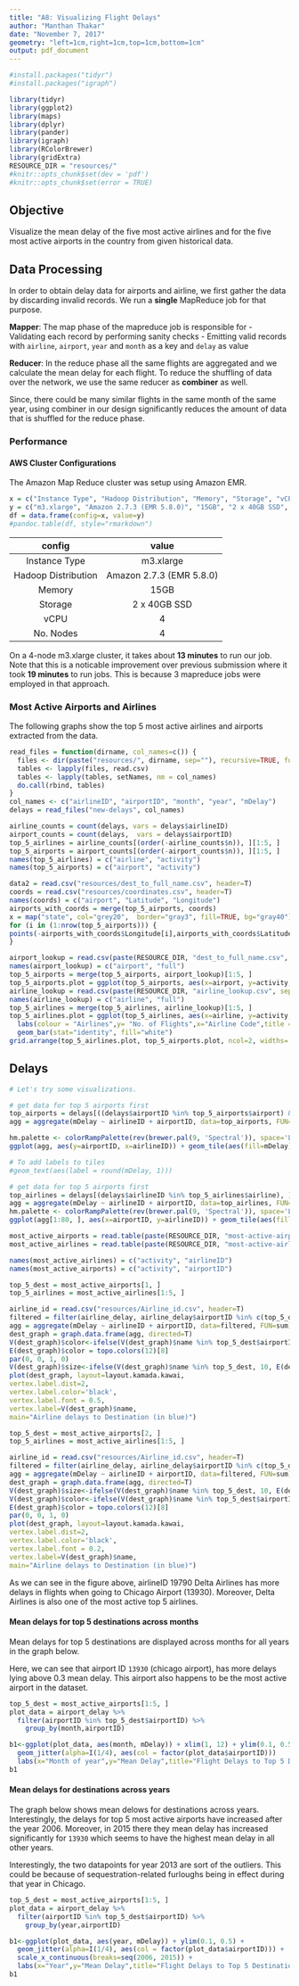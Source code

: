 ```yaml
---
title: "A8: Visualizing Flight Delays"
author: "Manthan Thakar"
date: "November 7, 2017"
geometry: "left=1cm,right=1cm,top=1cm,bottom=1cm"
output: pdf_document
---
```


```r
#install.packages("tidyr")
#install.packages("igraph")
```

```r
library(tidyr)
library(ggplot2)
library(maps)
library(dplyr)
library(pander)
library(igraph)
library(RColorBrewer) 
library(gridExtra)
RESOURCE_DIR = "resources/"
#knitr::opts_chunk$set(dev = 'pdf')
#knitr::opts_chunk$set(error = TRUE)
```

## Objective

Visualize the mean delay of the five most active airlines and for the five most active airports in the country from given historical data.

## Data Processing

In order to obtain delay data for airports and airline, we first gather the data by discarding invalid records. We run a **single** MapReduce job for that purpose.

**Mapper**: The map phase of the mapreduce job is responsible for 
    - Validating each record by performing sanity checks
    - Emitting valid records with `airline`, `airport`, `year` and `month` as a key and `delay` as value

**Reducer**: In the reduce phase all the same flights are aggregated and we calculate the mean delay for each flight. To reduce the shuffling of data over the network, we use the same reducer as **combiner** as well. 

Since, there could be many similar flights in the same month of the same year, using combiner in our design significantly reduces the amount of data that is shuffled for the reduce phase.

### Performance

#### AWS Cluster Configurations

The Amazon Map Reduce cluster was setup using Amazon EMR.

```r
x = c("Instance Type", "Hadoop Distribution", "Memory", "Storage", "vCPU", "No. Nodes")
y = c("m3.xlarge", "Amazon 2.7.3 (EMR 5.8.0)", "15GB", "2 x 40GB SSD", "4", "4")
df = data.frame(config=x, value=y)
#pandoc.table(df, style="rmarkdown")
```

|       config        |          value           |
|:-------------------:|:------------------------:|
|    Instance Type    |        m3.xlarge         |
| Hadoop Distribution | Amazon 2.7.3 (EMR 5.8.0) |
|       Memory        |           15GB           |
|       Storage       |       2 x 40GB SSD       |
|        vCPU         |            4             |
|      No. Nodes      |            4             |


On a 4-node m3.xlarge cluster, it takes about **13 minutes** to run our job. Note that this is a noticable improvement over previous submission where it took **19 minutes** to run jobs. This is because 3 mapreduce jobs were employed in that approach.

### Most Active Airports and Airlines

The following graphs show the top 5 most active airlines and airports extracted from the data.

```r
read_files = function(dirname, col_names=c()) {
  files <- dir(paste("resources/", dirname, sep=""), recursive=TRUE, full.names=TRUE)
  tables <- lapply(files, read.csv)
  tables <- lapply(tables, setNames, nm = col_names)
  do.call(rbind, tables)
}
col_names <- c("airlineID", "airportID", "month", "year", "mDelay")
delays = read_files("new-delays", col_names)
```

```r
airline_counts = count(delays, vars = delays$airlineID)
airport_counts = count(delays,  vars = delays$airportID)
top_5_airlines = airline_counts[(order(-airline_counts$n)), ][1:5, ]
top_5_airports = airport_counts[(order(-airport_counts$n)), ][1:5, ]
names(top_5_airlines) = c("airline", "activity")
names(top_5_airports) = c("airport", "activity")
```

```r
data2 = read.csv("resources/dest_to_full_name.csv", header=T)
coords = read.csv("resources/coordinates.csv", header=T)
names(coords) = c("airport", "Latitude", "Longitude")
airports_with_coords = merge(top_5_airports, coords)
x = map("state", col="grey20",  border="gray3", fill=TRUE, bg="gray40")
for (i in (1:nrow(top_5_airports))) { 
points(-airports_with_coords$Longitude[i],airports_with_coords$Latitude[i], pch=19, cex=(0.8*(5/5))*((5+1)-i),col="chocolate1")
}
```


```r
airport_lookup = read.csv(paste(RESOURCE_DIR, "dest_to_full_name.csv", sep=""), header=T)
names(airport_lookup) = c("airport", "full")
top_5_airports = merge(top_5_airports, airport_lookup)[1:5, ]
top_5_airports.plot = ggplot(top_5_airports, aes(x=airport, y=activity, color=full)) + geom_bar(stat="identity", fill="white") + labs(colour = "Airports", y= "No. of Flights", x="Airport Code",title = "Top 5 Airports") 
airline_lookup = read.csv(paste(RESOURCE_DIR, "airline_lookup.csv", sep=""), header=T)
names(airline_lookup) = c("airline", "full")
top_5_airlines = merge(top_5_airlines, airline_lookup)[1:5, ]
top_5_airlines.plot = ggplot(top_5_airlines, aes(x=airline, y=activity, color=full)) +
  labs(colour = "Airlines",y= "No. of Flights",x="Airline Code",title = "Top 5 Airlines") +
  geom_bar(stat="identity", fill="white")
grid.arrange(top_5_airlines.plot, top_5_airports.plot, ncol=2, widths= c(6, 6))
```

## Delays

```r
# Let's try some visualizations.

# get data for top 5 airports first
top_airports = delays[((delays$airportID %in% top_5_airports$airport) & !(delays$airlineID %in% c("RU"))), ]
agg = aggregate(mDelay ~ airlineID + airportID, data=top_airports, FUN=mean)

hm.palette <- colorRampPalette(rev(brewer.pal(9, 'Spectral')), space='Lab') 
ggplot(agg, aes(y=airportID, x=airlineID)) + geom_tile(aes(fill=mDelay), color="white") + scale_fill_gradientn(colours = hm.palette(1000)) + labs(x = "Airlines",y="Airport",col = "Delay in Minutes", title="Fig 1. Mean delays from all airlines to top 5 airports across all years") + theme_light() + coord_fixed(ratio = 1) + theme(axis.text.x = element_text(angle = 90))

# To add labels to tiles
#geom_text(aes(label = round(mDelay, 1)))
``` 

```r
# get data for top 5 airports first
top_airlines = delays[(delays$airlineID %in% top_5_airlines$airline), ]
agg = aggregate(mDelay ~ airlineID + airportID, data=top_airlines, FUN=mean)
hm.palette <- colorRampPalette(rev(brewer.pal(9, 'Spectral')), space='Lab') 
ggplot(agg[1:80, ], aes(x=airportID, y=airlineID)) + geom_tile(aes(fill=mDelay), color="white") + scale_fill_gradientn(colours = hm.palette(1000)) + labs(y = "Airlines",x="Airport",col = "Delay in Minutes", title="Mean delays from all airlines to top 5 airports") + geom_text(aes(label = round(mDelay, 1))) + theme_light()  + theme(axis.text.x = element_text(angle = 90))
``` 


```r
most_active_airports = read.table(paste(RESOURCE_DIR, "most-active-airport/part-r-00000", sep=""))
most_active_airlines = read.table(paste(RESOURCE_DIR, "most-active-airlines/part-r-00000", sep=""))

names(most_active_airlines) = c("activity", "airlineID")
names(most_active_airports) = c("activity", "airportID")

top_5_dest = most_active_airports[1, ]
top_5_airlines = most_active_airlines[1:5, ]

airline_id = read.csv("resources/Airline_id.csv", header=T)
filtered = filter(airline_delay, airline_delay$airportID %in% c(top_5_dest$airportID))
agg = aggregate(mDelay ~ airlineID + airportID, data=filtered, FUN=sum)
dest_graph = graph.data.frame(agg, directed=T)
V(dest_graph)$color<-ifelse(V(dest_graph)$name %in% top_5_dest$airportID, topo.colors(12)[3], ifelse(V(dest_graph)$name %in% top_5_airlines$airlineID, 'red', topo.colors(12)[12]))
E(dest_graph)$color = topo.colors(12)[8]
par(0, 0, 1, 0)
V(dest_graph)$size<-ifelse(V(dest_graph)$name %in% top_5_dest, 10, E(dest_graph)$mDelay / 2)
plot(dest_graph, layout=layout.kamada.kawai,
vertex.label.dist=2,
vertex.label.color='black',
vertex.label.font = 0.5,
vertex.label=V(dest_graph)$name,
main="Airline delays to Destination (in blue)")

top_5_dest = most_active_airports[2, ]
top_5_airlines = most_active_airlines[1:5, ]

airline_id = read.csv("resources/Airline_id.csv", header=T)
filtered = filter(airline_delay, airline_delay$airportID %in% c(top_5_dest$airportID))
agg = aggregate(mDelay ~ airlineID + airportID, data=filtered, FUN=sum)
dest_graph = graph.data.frame(agg, directed=T)
V(dest_graph)$size<-ifelse(V(dest_graph)$name %in% top_5_dest, 10, E(dest_graph)$mDelay / 2)
V(dest_graph)$color<-ifelse(V(dest_graph)$name %in% top_5_dest$airportID, topo.colors(12)[3], ifelse(V(dest_graph)$name %in% top_5_airlines$airlineID, 'red', topo.colors(12)[12]))
E(dest_graph)$color = topo.colors(12)[8]
par(0, 0, 1, 0)
plot(dest_graph, layout=layout.kamada.kawai,
vertex.label.dist=2,
vertex.label.color='black',
vertex.label.font = 0.2,
vertex.label=V(dest_graph)$name,
main="Airline delays to Destination (in blue)")
```

As we can see in the figure above, airlineID 19790 Delta Airlines has more delays in flights when going to Chicago Airport (13930). Moreover, Delta Airlines is also one of the most active top 5 airlines.

#### Mean delays for top 5 destinations across months

Mean delays for top 5 destinations are displayed across months for all years in the graph below.

Here, we can see that airport ID `13930` (chicago airport), has more delays lying above 0.3 mean delay. This airport also happens to be the most active airport in the dataset.

```r
top_5_dest = most_active_airports[1:5, ]
plot_data = airport_delay %>%
  filter(airportID %in% top_5_dest$airportID) %>%
    group_by(month,airportID)

b1<-ggplot(plot_data, aes(month, mDelay)) + xlim(1, 12) + ylim(0.1, 0.5) +
  geom_jitter(alpha=I(1/4), aes(col = factor(plot_data$airportID)))
  labs(x="Month of year",y="Mean Delay",title="Flight Delays to Top 5 Destinations", col="Airport IDs")
b1
```



#### Mean delays for destinations across years

The graph below shows mean delows for destinations across years. Interestingly, the delays for top 5 most active airports have increased after the year 2006. Moreover, in 2015 there they mean delay has increased significantly for `13930` which seems to have the highest mean delay in all other years.

Interestingly, the two datapoints for year 2013 are sort of the outliers. This could be because of sequestration-related furloughs being in effect during that year in Chicago.

```r
top_5_dest = most_active_airports[1:5, ]
plot_data = airport_delay %>%
  filter(airportID %in% top_5_dest$airportID) %>%
    group_by(year,airportID)

b1<-ggplot(plot_data, aes(year, mDelay)) + ylim(0.1, 0.5) +
  geom_jitter(alpha=I(1/4), aes(col = factor(plot_data$airportID))) +
  scale_x_continuous(breaks=seq(2006, 2015)) +
  labs(x="Year",y="Mean Delay",title="Flight Delays to Top 5 Destinations")
b1
```

